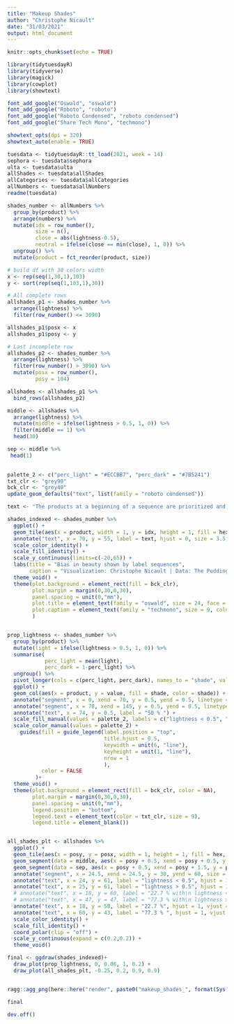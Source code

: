 ```yaml
---
title: "Makeup Shades"
author: "Christophe Nicault"
date: "31/03/2021"
output: html_document
---
```


```r
knitr::opts_chunk$set(echo = TRUE)
```


```r

library(tidytuesdayR)
library(tidyverse)
library(magick)
library(cowplot)
library(showtext)

font_add_google("Oswald", "oswald")
font_add_google("Roboto", "roboto")
font_add_google("Roboto Condensed", "roboto condensed")
font_add_google("Share Tech Mono", "techmono")

showtext_opts(dpi = 320)
showtext_auto(enable = TRUE)

```


```r

tuesdata <- tidytuesdayR::tt_load(2021, week = 14)
sephora <- tuesdata$sephora
ulta <- tuesdata$ulta
allShades <- tuesdata$allShades
allCategories <- tuesdata$allCategories
allNumbers <- tuesdata$allNumbers
readme(tuesdata)

```

```r

shades_number <- allNumbers %>%
  group_by(product) %>%
  arrange(numbers) %>%
  mutate(idx = row_number(),
         size = n(),
         close = abs(lightness-0.5),
         neutral = ifelse(close == min(close), 1, 0)) %>%
  ungroup() %>%
  mutate(product = fct_reorder(product, size)) 

# build df with 30 colors width
x <- rep(seq(1,30,1),103)
y <- sort(rep(seq(1,103,1),30))

# All complete rows
allshades_p1 <- shades_number %>%
  arrange(lightness) %>%
  filter(row_number() <= 3090)

allshades_p1$posx <- x
allshades_p1$posy <- y

# Last incomplete row
allshades_p2 <- shades_number %>%
  arrange(lightness) %>%
  filter(row_number() > 3090) %>%
  mutate(posx = row_number(),
         posy = 104)

allshades <- allshades_p1 %>%
  bind_rows(allshades_p2) 

middle <- allshades %>%
  arrange(lightness) %>%
  mutate(middle = ifelse(lightness > 0.5, 1, 0)) %>%
  filter(middle == 1) %>%
  head(30)

sep <- middle %>%
 head(1)
  

```


```r

palette_2 <- c("perc_light" = "#ECCBB7", "perc_dark" = "#7B5241")
txt_clr <- "grey90"
bck_clr <- "grey40"
update_geom_defaults("text", list(family = "roboto condensed"))

```

```r

text <- "The products at a beginning of a sequence are prioritized and thus are more accessible\n In all products, 97% display lighter shades first (ligher colors at the bottom of the graph).\n There are also only few products with 50% of shades with as many dark shades as light ones,\n most of them are unbalanced toward lighter shades.\n Overall, there are 22.7% of darker shades (lightness < 0.5) vs 78.3% of lighter\n shades (lightness > 0.5)"

shades_indexed <- shades_number %>%
  ggplot() +
  geom_tile(aes(x = product, width = 1, y = idx, height = 1, fill = hex)) +
  annotate("text", x = 70, y = 55, label = text, hjust = 0, size = 3.5, color = txt_clr) +
  scale_color_identity() +
  scale_fill_identity() +
  scale_y_continuous(limits=c(-20,65)) +
  labs(title = "Bias in beauty shown by label sequences",
       caption = "Visualization: Christophe Nicault | Data: The Pudding data") +
  theme_void() +
  theme(plot.background = element_rect(fill = bck_clr),
        plot.margin = margin(0,30,0,30),
        panel.spacing = unit(0,"mm"),
        plot.title = element_text(family = "oswald", size = 24, face = "bold", hjust = 0.5, margin = margin(10,0,0,0), color = txt_clr),
        plot.caption = element_text(family = "techmono", size = 9, color = txt_clr, margin = margin(0,0,10,0))
        )


prop_lightness <- shades_number %>%
  group_by(product) %>%
  mutate(light = ifelse(lightness > 0.5, 1, 0)) %>%
  summarise(
            perc_light = mean(light),
            perc_dark = 1-perc_light) %>%
  ungroup() %>%
  pivot_longer(cols = c(perc_light, perc_dark), names_to = "shade", values_to = "value") %>% 
  ggplot() +
  geom_col(aes(x = product, y = value, fill = shade, color = shade)) +
  annotate("segment", x = 0, xend = 70, y = 0.5, yend = 0.5, linetype = "13") +
  annotate("segment", x = 78, xend = 145, y = 0.5, yend = 0.5, linetype = "13") +
  annotate("text", x = 74, y = 0.5, label = "50 % ") +
  scale_fill_manual(values = palette_2, labels = c("lightness < 0.5", "lightness > 0.5")) +
  scale_color_manual(values = palette_2) +
    guides(fill = guide_legend(label.position = "top",
                               title.hjust = 0.5,
                               keywidth = unit(6, "line"),
                               keyheight = unit(1, "line"),
                               nrow = 1
                               ),
           color = FALSE
         )+
  theme_void() +
  theme(plot.background = element_rect(fill = bck_clr, color = NA),
        plot.margin = margin(0,30,0,30),
        panel.spacing = unit(0,"mm"),
        legend.position = "bottom",
        legend.text = element_text(color = txt_clr, size = 9),
        legend.title = element_blank())


all_shades_plt <- allshades %>%
  ggplot() +
  geom_tile(aes(x = posy, y = posx, width = 1, height = 1, fill = hex, color = hex)) +
  geom_segment(data = middle, aes(x = posy + 0.5, xend = posy + 0.5, y = posx - 0.5, yend = posx + 0.5), size = 0.4, inherit.aes = FALSE, color = "grey80") +
  geom_segment(data = sep, aes(x = posy + 0.5, xend = posy + 1.5, y = posx - 0.5, yend = posx - 0.5), size = 0.4, inherit.aes = FALSE, color = "grey80") +  
  annotate("segment", x = 24.5, xend = 24.5, y = 30, yend = 60, size = 0.4, linetype = "12", color = txt_clr)+
  annotate("text", x = 24, y = 61, label = "lightness < 0.5", hjust = 1, angle = 7, vjust = 0, color = txt_clr)+
  annotate("text", x = 25, y = 61, label = "lightness > 0.5", hjust = 1, angle = 7, vjust = 1, color = txt_clr)+
  # annotate("text", x = 18, y = 60, label = "22.7 % with\n lightness < 0.5", hjust = 1, vjust = 0, color = "grey80")+
  # annotate("text", x = 47, y = 47, label = "77.3 % with\n lightness > 0.5", hjust = 1, vjust = 0, color = "grey80")+
  annotate("text", x = 18, y = 58, label = "22.7 %", hjust = 1, vjust = 0, color = txt_clr, size = 8, family = "oswald", fontface = "bold")+  
  annotate("text", x = 60, y = 43, label = "77.3 % ", hjust = 1, vjust = 0, color = txt_clr, size = 8, family = "oswald", fontface = "bold")+    
  scale_color_identity() +
  scale_fill_identity() +
  coord_polar(clip = "off") +
  scale_y_continuous(expand = c(0.2,0.2)) +
  theme_void()

```

```r

final <- ggdraw(shades_indexed)+
  draw_plot(prop_lightness, 0, 0.06, 1, 0.2) +
  draw_plot(all_shades_plt, -0.25, 0.2, 0.9, 0.9)


ragg::agg_png(here::here("render", paste0("makeup_shades_", format(Sys.time(), "%Y%m%d_%H%M%S"), ".png")), res = 320, width = 12, height = 8, units = "in")

final
  
dev.off()

```

